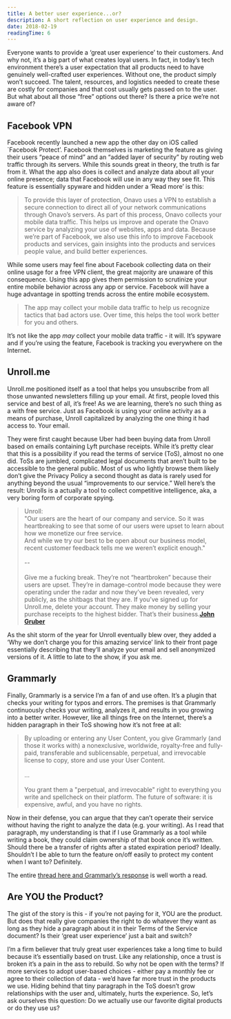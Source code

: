 ```yaml
---
title: A better user experience...or?
description: A short reflection on user experience and design.
date: 2018-02-19
readingTime: 6
---
```


Everyone wants to provide a ‘great user experience’ to their customers. And why not, it’s a big part of what creates loyal users. In fact, in today’s tech environment there’s a user expectation that all products need to have genuinely well-crafted user experiences. Without one, the product simply won’t succeed. The talent, resources, and logistics needed to create these are costly for companies and that cost usually gets passed on to the user. But what about all those “free” options out there? Is there a price we’re not aware of?

## Facebook VPN
Facebook recently launched a new app the other day on iOS called `Facebook Protect’. Facebook themselves is marketing the feature as giving their users  “peace of mind” and an “added layer of security” by routing web traffic through its servers. While this sounds great in theory, the truth is far from it. What the app also does is collect and analyze data about all your online presence; data that Facebook will use in any way they see fit. This feature is essentially spyware and hidden under a ‘Read more’ is this:

>To provide this layer of protection, Onavo uses a VPN to establish a secure connection to direct all of your network communications through Onavo’s servers. As part of this process, Onavo collects your mobile data traffic. This helps us improve and operate the Onavo service by analyzing your use of websites, apps and data. Because we’re part of Facebook, we also use this info to improve Facebook products and services, gain insights into the products and services people value, and build better experiences.

While some users may feel fine about Facebook collecting data on their online usage for a free VPN client, the great majority are unaware of this consequence. Using this app gives them permission to scrutinize your entire mobile behavior across any app or service. Facebook will have a huge advantage in spotting trends across the entire mobile ecosystem.

>The app may collect your mobile data traffic to help us recognize tactics that bad actors use. Over time, this helps the tool work better for you and others.

It’s not like the app <i>may</i> collect your mobile data traffic - it will. It’s spyware and if you’re using the feature, Facebook is tracking you everywhere on the Internet.

## Unroll.me
Unroll.me positioned itself as a tool that helps you unsubscribe from all those unwanted newsletters filling up your email. At first, people loved this service and best of all, it’s free! As we are learning, there’s no such thing as a with free service. Just as Facebook is using your online activity as a means of purchase, Unroll capitalized by analyzing the one thing it had access to. Your email.

They were first caught because Uber had been buying data from Unroll based on emails containing Lyft purchase receipts. While it’s pretty clear that this is a possibility if you read the terms of service (ToS), almost no one did. ToSs are jumbled, complicated legal documents that aren’t built to be accessible to the general public. Most of us who lightly browse them likely don’t give the Privacy Policy a second thought as data is rarely used for anything beyond the usual “improvements to our service.” Well here’s the result: Unrolls is a actually a tool to collect competitive intelligence, aka, a very boring form of corporate spying.

>Unroll:<br />
"Our users are the heart of our company and service. So it was heartbreaking to see that some of our users were upset to learn about how we monetize our free service.<br />And while we try our best to be open about our business model, recent customer feedback tells me we weren’t explicit enough."<br /><br />
--<br /><br />
Give me a fucking break. They’re not “heartbroken” because their users are upset. They’re in damage-control mode because they were operating under the radar and now they’ve been revealed, very publicly, as the shitbags that they are. If you’ve signed up for Unroll.me, delete your account. They make money by selling your purchase receipts to the highest bidder. That’s their business.**<a href="https://daringfireball.net/linked/2017/04/23/heartbreaking">John Gruber</a>**


As the shit storm of the year for Unroll eventually blew over, they added a ‘Why we don’t charge you for this amazing service’ link to their front page essentially describing that they’ll analyze your email and sell anonymized versions of it. A little to late to the show, if you ask me.

## Grammarly
Finally, Grammarly is a service I’m a fan of and use often. It’s a plugin that checks your writing for typos and errors. The premises is that Grammarly continuously checks your writing, analyzes it, and results in you growing into a better writer. However, like all things free on the Internet, there’s a hidden paragraph in their ToS showing how it’s not free at all:
>By uploading or entering any User Content, you give Grammarly (and those it works with) a nonexclusive, worldwide, royalty-free and fully-paid, transferable and sublicensable, perpetual, and irrevocable license to copy, store and use your User Content.<br /><br />
…<br /><br />
You grant them a "perpetual, and irrevocable" right to everything you write and spellcheck on their platform. The future of software: it is expensive, awful, and you have no rights.

Now in their defense, you can argue that they can’t operate their service without having the right to analyze the data (e.g. your writing).  As I read that paragraph, my understanding is that if I use Grammarly as a tool while writing a book, they could claim ownership of that book once it’s written. Should there be a transfer of rights after a stated expiration period? Ideally. Shouldn’t I be able to turn the feature on/off easily to protect my content when I want to? Definitely.

The entire <a href="https://twitter.com/tommorris/status/961262927759269888">thread here and Grammarly’s response</a> is well worth a read.

## Are YOU the Product?
The gist of the story is this - if you’re not paying for it, YOU are the product. But does that really give companies the right to do whatever they want as long as they hide a paragraph about it in their Terms of the Service document? Is their ‘great user experience’ just a bait and switch?

I’m a firm believer that truly great user experiences take a long time to build because it’s essentially based on trust. Like any relationship, once a trust is broken it’s a pain in the ass to rebuild. So why not be open with the terms? If more services to adopt user-based choices - either pay a monthly fee or agree to their collection of data - we’d have far more trust in the products we use. Hiding behind that tiny paragraph in the ToS doesn’t  grow relationships with the user and, ultimately, hurts the experience. So, let’s ask ourselves this question: Do we actually use our favorite digital products or do they use us?